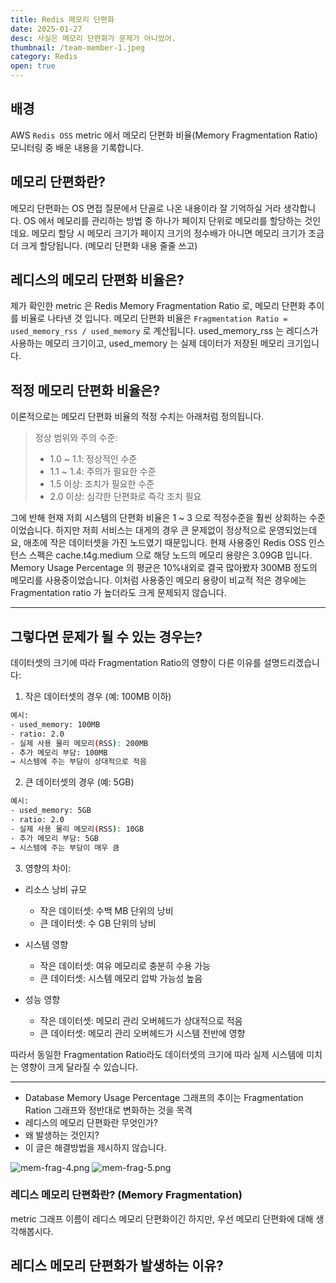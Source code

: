 ```yaml
---
title: Redis 메모리 단편화
date: 2025-01-27
desc: 사실은 메모리 단편화가 문제가 아니었어.
thumbnail: /team-member-1.jpeg
category: Redis
open: true
---
```


## 배경
AWS `Redis OSS` metric 에서 메모리 단편화 비율(Memory Fragmentation Ratio) 모니터링 중 배운 내용을 기록합니다.

## 메모리 단편화란?
메모리 단편화는 OS 면접 질문에서 단골로 나온 내용이라 잘 기억하실 거라 생각합니다. 
OS 에서 메모리를 관리하는 방법 중 하나가 페이지 단위로 메모리를 할당하는 것인데요.
메모리 할당 시 메모리 크기가 페이지 크기의 정수배가 아니면 메모리 크기가 조금 더 크게 할당됩니다. 
(메모리 단편화 내용 줄줄 쓰고)

## 레디스의 메모리 단편화 비율은?
제가 확인한 metric 은 Redis Memory Fragmentation Ratio 로, 메모리 단편화 추이를 비율로 나타낸 것 입니다. 
메모리 단편화 비율은 `Fragmentation Ratio = used_memory_rss / used_memory` 로 계산됩니다.
used_memory_rss 는 레디스가 사용하는 메모리 크기이고, used_memory 는 실제 데이터가 저장된 메모리 크기입니다.


## 적정 메모리 단편화 비율은?
이론적으로는 메모리 단편화 비율의 적정 수치는 아래처럼 정의됩니다.

> 정상 범위와 주의 수준:
> - 1.0 ~ 1.1: 정상적인 수준
> - 1.1 ~ 1.4: 주의가 필요한 수준
> - 1.5 이상: 조치가 필요한 수준
> - 2.0 이상: 심각한 단편화로 즉각 조치 필요

그에 반해 현재 저희 시스템의 단편화 비율은 1 ~ 3 으로 적정수준을 훨씬 상회하는 수준이었습니다.
하지만 저희 서비스는 대게의 경우 큰 문제없이 정상적으로 운영되었는데요, 애초에 작은 데이터셋을 가진 노드였기 때문입니다.
현재 사용중인 Redis OSS 인스턴스 스펙은 cache.t4g.medium 으로 해당 노드의 메모리 용량은 3.09GB 입니다.
Memory Usage Percentage 의 평균은 10%내외로 결국 많아봤자 300MB 정도의 메모리를 사용중이었습니다.
이처럼 사용중인 메모리 용량이 비교적 적은 경우에는 Fragmentation ratio 가 높더라도 크게 문제되지 않습니다.


<hr/>

## 그렇다면 문제가 될 수 있는 경우는?

데이터셋의 크기에 따라 Fragmentation Ratio의 영향이 다른 이유를 설명드리겠습니다:

1. 작은 데이터셋의 경우 (예: 100MB 이하)

``` bash
예시:
- used_memory: 100MB
- ratio: 2.0
- 실제 사용 물리 메모리(RSS): 200MB
- 추가 메모리 부담: 100MB
→ 시스템에 주는 부담이 상대적으로 적음
```

2. 큰 데이터셋의 경우 (예: 5GB)

``` bash
예시:
- used_memory: 5GB
- ratio: 2.0
- 실제 사용 물리 메모리(RSS): 10GB
- 추가 메모리 부담: 5GB
→ 시스템에 주는 부담이 매우 큼
```

3. 영향의 차이:
- 리소스 낭비 규모
  - 작은 데이터셋: 수백 MB 단위의 낭비
  - 큰 데이터셋: 수 GB 단위의 낭비

- 시스템 영향
  - 작은 데이터셋: 여유 메모리로 충분히 수용 가능
  - 큰 데이터셋: 시스템 메모리 압박 가능성 높음

- 성능 영향
  - 작은 데이터셋: 메모리 관리 오버헤드가 상대적으로 적음
  - 큰 데이터셋: 메모리 관리 오버헤드가 시스템 전반에 영향

따라서 동일한 Fragmentation Ratio라도 데이터셋의 크기에 따라 실제 시스템에 미치는 영향이 크게 달라질 수 있습니다.


<hr/>


- Database Memory Usage Percentage 그래프의 추이는 Fragmentation Ration 그래프와 정반대로 변화하는 것을 목격
- 레디스의 메모리 단편화란 무엇인가?
- 왜 발생하는 것인지?
- 이 글은 해결방법을 제시하지 않습니다.


![mem-frag-4.png](/mem-frag-4.png)
![mem-frag-5.png](/mem-frag-5.png)


### 레디스 메모리 단편화란? (Memory Fragmentation)
metric 그래프 이름이 레디스 메모리 단편화이긴 하지만, 우선 메모리 단편화에 대해 생각해봅시다.


## 레디스 메모리 단편화가 발생하는 이유?

